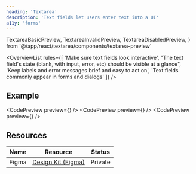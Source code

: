 ```yaml
---
heading: 'Textarea'
description: 'Text fields let users enter text into a UI'
a11y: 'forms'
---
```


  TextareaBasicPreview,
  TextareaInvalidPreview,
  TextareaDisabledPreview,
} from '@/app/react/textarea/components/textarea-preview'

<OverviewList rules={[
  'Make sure text fields look interactive',
  "The text field's state (blank, with input, error, etc) should be visible at a glance",
  'Keep labels and error messages brief and easy to act on',
  'Text fields commonly appear in forms and dialogs'
]} />

## Example

<CodePreview preview={<TextareaBasicPreview />} />
<CodePreview preview={<TextareaInvalidPreview />} />
<CodePreview preview={<TextareaDisabledPreview />} />

## Resources

| Name     | Resource | Status                                               |
| -------- | -------- | ---------------------------------------------------- |
| Figma    | [Design Kit (Figma)](https://www.figma.com/design/ducwqOCxoxcWc3ReV3FYd8/Digital-University-Component-Library?m=auto&node-id=0-1)      |                         Private                      |